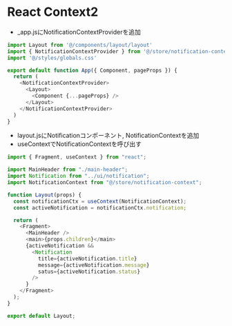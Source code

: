 # React Context2
- _app.jsにNotificationContextProviderを追加
```js 
import Layout from '@/components/layout/layout'
import { NotificationContextProvider } from '@/store/notification-context'
import '@/styles/globals.css'

export default function App({ Component, pageProps }) {
  return (
    <NotificationContextProvider>
      <Layout>
        <Component {...pageProps} />
      </Layout>
    </NotificationContextProvider>
  )
}

```

- layout.jsにNotificationコンポーネント, NotificationContextを追加
- useContextでNotificationContextを呼び出す
```js filename="components/layout/layout.js"
import { Fragment, useContext } from "react";

import MainHeader from "./main-header";
import Notification from "../ui/notification";
import NotificationContext from "@/store/notification-context";

function Layout(props) {
  const notificationCtx = useContext(NotificationContext);
  const activeNotification = notificationCtx.notification;

  return (
    <Fragment>
      <MainHeader />
      <main>{props.children}</main>
      {activeNotification &&
        <Notification
          title={activeNotification.title}
          message={activeNotification.message}
          satus={activeNotification.status}
        />
      }
    </Fragment>
  );
}

export default Layout;


```